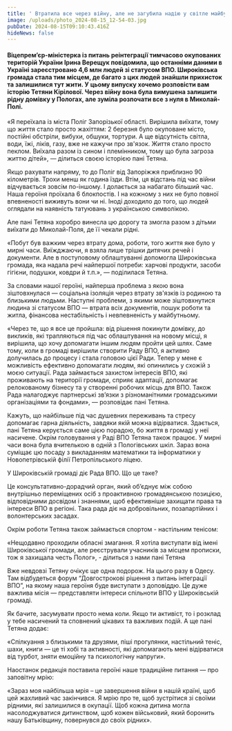 ```yaml
---
title: ' Втратила все через війну, але не загубила надію у світле майбутнє'
image: /uploads/photo_2024-08-15_12-54-03.jpg
pubDate: 2024-08-15T09:10:43.416Z
hideNews: false
---
```


#### Віцепрем’єр-міністерка із питань реінтеграції тимчасово окупованих територій України Ірина Верещук повідомила, що останніми даними в Україні зареєстровано 4,6 млн людей зі статусом ВПО. Широківська громада стала тим місцем, де багато з цих людей знайшли прихисток та залишилися тут жити. У цьому випуску хочемо розповісти вам історію Тетяни Кірілової. Через війну вона була вимушена залишити рідну домівку у Пологах, але зуміла розпочати все з нуля в Миколай-Полі.

«Я переїхала із міста Поліг Запорізької області. Вирішила виїхати, тому що життя стало просто жахіттям: 2 березня було окуповане місто, постійні обстріли, вибухи, обшуки, тортури. А ще відсутність світла, води, їжі, ліків, газу, вже не кажучи про зв'язок. Життя стало просто пеклом. Виїхала разом із сином і племінником, тому що була загроза життю дітей», — ділиться своєю історією пані Тетяна.

Якщо рахувати напряму, то до Поліг від Запоріжжя приблизно 90 кілометрів. Трохи менш як година їзди. Втім, ця відстань під час війни відчувається зовсім по-іншому. І долається за набагато більший час. Наша героїня проїхала 6 блокпостів. І на кожному з них не було повної впевненості виживуть вони чи ні. Іноді доходило до того, що людей оглядали на наявність татуювань з українською символікою.

Але пані Тетяна хоробро винесла цю дорогу та змогла разом з дітьми виїхати до Миколай-Поля, де її чекали рідні.

«Побут був важким через втрату дома, роботи, того життя яке було у мирні часи. Виїжджаючи, я взяла лише трішки дитячих речей і документи. Але в поступовому облаштуванні допомогла Широківська громада, яка надала речі найпершої потреби: харчові продукти, засоби гігієни, подушки, ковдри й т.п.», — поділилася Тетяна.

За словами нашої героїні, найперша проблема з якою вона зіштовхнулася — соціальна ізоляція через втрату зв'язків із родиною та близькими людьми. Наступні проблеми, з якими може зіштовхнутися людина зі статусом ВПО — втрата всіх документів, пошук роботи та житла, фінансова нестабільність і невпевненість у майбутньому.

«Через те, що я все це пройшла: від рішення покинути домівку, до викликів, які трапляються під час облаштування на новому місці, я вирішила, що хочу допомагати іншим людям пройти цей шлях. Саме тому, коли в громаді вирішили створити Раду ВПО, я активно долучилась до процесу і стала головою цієї Ради. Тепер у мене є можливість ефективно допомагати людям, які опинились у схожій з моєю ситуації. Рада займається захистом інтересів ВПО, які проживають на території громади, сприяє адаптації, допомагає релокованому бізнесу та у створенні робочих місць для ВПО. Також Рада налагоджує партнерські зв’язки з різноманітними громадськими організаціями та фондами», — розповідає пані Тетяна.

Кажуть, що найбільше під час душевних переживань та стресу допомагає гарна діяльність, завдяки якій можна відірватися. Здається, пані Тетяна керується саме цією порадою, бо життя в громаді у неї насичене. Окрім головування у Раді ВПО Тетяна також працює. У мирні часи вона була вчителькою в одній з Пологівських шкіл. Зараз вона суміщає цю посаду з викладанням математики та інформатики у Новопетрівській філії Петропільського ліцею.

У Широківській громаді діє Рада ВПО. Що це таке? 

Це консультативно-дорадчий орган, який об’єднує між собою внутрішньо переміщених осіб з проактивною громадянською позицією, відповідними досвідом і знаннями, щоб ефективніше захищати права та інтереси ВПО в регіоні. Така рада діє на добровільних, позапартійних і волонтерських засадах.

Окрім роботи Тетяна також займається спортом - настільним тенісом:

«Нещодавно проходили обласні змагання. Я хотіла виступати від імені Широківської громади, але реєстрували учасників за місцем прописки, тож я захищала честь Полог», - ділиться з нами пані Тетяна

Вже невдовзі Тетяну очікує ще одна подорож. На цього разу в Одесу. Там відбудеться форум “Довгострокові рішення з питань інтеграції ВПО”, на якому наша героїня буде виступати з доповіддю. Це дуже важлива місія — представляти інтереси спільноти ВПО у Широківській громаді.

Як бачите, засумувати просто нема коли. Якщо ти активіст, то і розклад у тебе насичений та сповнений цікавих та важливих подій. А ще пані Тетяна додає:

«Спілкуання з близькими та друзями, піші прогулянки, настільний теніс, шахи, книги — це ті хобі та активності, які допомагають мені відірватися від турбот, зняти емоційну та психологічну напруги».

Наостанок редакція поставила героїні наше традиційне питання — про заповітну мрію:

«Зараз моя найбільша мрія – це завершення війни в нашій країні, щоб цей жахливий час закінчився. Я мрію про те, щоб зустрітися зі своїми рідними, які залишилися в окупації. Щоб кожна дитина могла насолоджуватися дитинством, щоб кожен військовий, який боронить нашу Батьківщину, повернувся до своїх рідних».
